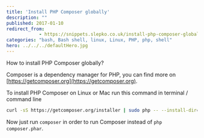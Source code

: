 ```yaml
---
title: 'Install PHP Composer globally'
description: ""
published: 2017-01-10
redirect_from:
            - https://snippets.slepko.co.uk/install-php-composer-globally/
categories: "bash, Bash shell, linux, Linux, PHP, php, shell"
hero: ../../../defaultHero.jpg
---
```

How to install PHP Composer globally?

Composer is a dependency manager for PHP, you can find more on [https://getcomposer.org](https://getcomposer.org).

To install PHP Composer on Linux or Mac run this command in terminal / command line

```bash
curl -sS https://getcomposer.org/installer | sudo php -- --install-dir=/usr/local/bin --filename=composer
```

Now just run `composer` in order to run Composer instead of `php composer.phar`.

